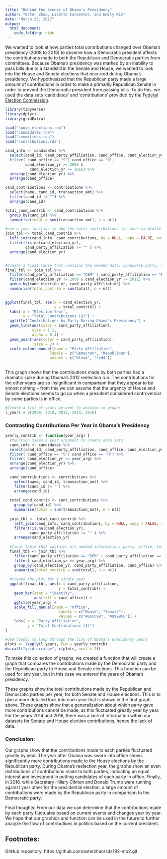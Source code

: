 ```yaml
---
title: "Behind the Scenes of Obama's Presidency"
author: "Ester Zhao, Lizette Carpenter, and Emily Kim"
date: "March 23, 2017"
output: 
  html_document:
    code_folding: hide
---
```


We wanted to look at how parties total contributions changed over Obama’s presidency (2008 to 2016) to observe how a Democratic president affects the contributions made to both the Republican and Democratic parties from committees. Because Obama’s presidency was marked by an inability to pass bills due to a standstill in the Senate and House, we wanted to look into the House and Senate elections that occurred during Obama’s presidency. We hypothesized that the Republican party made a large amount of contributions in order to make a primarily Republican Senate in order to prevent the Democratic president from passing bills. To do this, we used the data sets ‘candidates’ and ‘contributions’ provided by the [Federal Election Commission](https://classic.fec.gov/finance/disclosure/ftpdet.shtml#archive_link). 

```r
library(tidyverse)
library(dplyr)
library(gridExtra)

```

```r
load("house_elections.rda")
load("candidates.rda")
load("committees.rda")
load("contributions.rda")
```

```r
cand_info <- candidates %>%
  select(cand_id, cand_party_affiliation, cand_office, cand_election_yr) %>%
  filter( cand_office == "S"| cand_office == "H",
         cand_election_yr >= 2008 &
           cand_election_yr <= 2016) %>%
  arrange(cand_election_yr) %>%
  arrange(cand_office)

cand_contributions <- contributions %>%
  select(name, cand_id, transaction_amt) %>%
  filter(cand_id != "") %>%
  arrange(cand_id)

total_cand_contrib <- cand_contributions %>%
  group_by(cand_id) %>%
  summarise(total = sum(transaction_amt), n = n()) 

#use a join function to add the total contributions for each candidate to the candidate information
join_tbl <- total_cand_contrib %>%
  left_join(cand_info, cand_contributions, by = NULL, copy = FALSE, suffix = c(".cand_info", ".cand_con")) %>%
  filter(!is.na(cand_election_yr), 
         cand_party_affiliation != "" ) %>%
  arrange(cand_election_yr)


#Create a final table that contains the needed data: candidate party, total contributions, and election year
final_tbl <- join_tbl %>%
  filter(cand_party_affiliation == "DEM" | cand_party_affiliation == "REP") %>%
  filter(cand_election_yr != 2009 & cand_election_yr != 2011) %>%
  group_by(cand_election_yr, cand_party_affiliation) %>%
  summarise(total_contrib = sum(total), n = n())
  
```

```r
ggplot(final_tbl, aes(x = cand_election_yr, 
                      y = total_contrib)) +
  labs( x = "Election Year",
        y = "Total Contributions ($)") +
  ggtitle("Contributions by Party During Obama's Presidency") +
  geom_line(aes(color = cand_party_affiliation),
            size = 1.2,
            alpha = 0.4) +
  geom_point(aes(color = cand_party_affiliation), 
             size = 2) +
  scale_colour_manual(name = "Party Affiliation", 
                    labels = c("Democrat", "Republican"),
                    values = c("blue4", "red4")) 
  
```

This graph shows that the contributions made by both parties had a dramatic spike during Obama’s 2012 reelection run. The contributions for the other years are so insignificant in comparison that they appear to be almost nothing -- from this we can assume that the urgency of House and Senate elections seems to go up when a president considered controversial by some parties is in office. 

```r
#Create a list of years we want to analyze in graphs
l_years = c(2008, 2010, 2012, 2014, 2016)
```

### Contrasting Contributions Per Year in Obama's Presidency
```r
yearly_contrib <- function(year_arg) {
  #function takes a year argument to create data sets
  cand_info <- candidates %>%
  select(cand_id, cand_party_affiliation, cand_office, cand_election_yr) %>%
  filter( cand_office == "S"| cand_office == "H") %>%
  filter( cand_election_yr == year_arg) %>%
  arrange(cand_election_yr) %>%
  arrange(cand_office)

  cand_contributions <- contributions %>%
    select(name, cand_id, transaction_amt) %>%
    filter(cand_id != "") %>%
    arrange(cand_id)
  
  total_cand_contrib <- cand_contributions %>%
    group_by(cand_id) %>%
    summarise(total = sum(transaction_amt), n = n()) 
  
  join_tbl <- total_cand_contrib %>%
    left_join(cand_info, cand_contributions, by = NULL, copy = FALSE, suffix = c(".cand_info", ".cand_con")) %>%
    filter(!is.na(cand_election_yr), 
           cand_party_affiliation != "" ) %>%
    arrange(cand_election_yr)
  
  #final table that contains all needed information: party, office, total contributions, and election year
  final_tbl <- join_tbl %>%
    filter(cand_party_affiliation == "DEM" | cand_party_affiliation == "REP") %>%
    filter( cand_election_yr == year_arg) %>%
    group_by(cand_election_yr, cand_party_affiliation, cand_office) %>%
    summarise(total_contrib = sum(total), n = n())
  
  #create the plot for a single year
  ggplot(final_tbl, aes(x = cand_party_affiliation, 
                        y = total_contrib)) +
    geom_bar(stat = "identity", 
             aes(fill = cand_office)) +
    ggtitle(year_arg) + 
    scale_fill_manual(name = "Office", 
                        labels = c("House", "Senate"),
                        values = c("#66CC99", "#9999CC")) + 
    labs( x = "Party Affiliation",
          y = "Total Contributions ($)") 
}

#Use lapply to loop through the list of Obama's presidency years
plots <- lapply(l_years, FUN = yearly_contrib)
do.call("grid.arrange", c(plots, ncol = 2))
```

To make this collection of graphs, we created a function that will create a graph that compares the contributions made by the Democratic party and the Republican party to House and Senate elections. This function can be used for any year, but in this case we entered the years of Obama’s presidency. 

These graphs show the total contributions made by the Republican and Democratic parties per year, for both Senate and House elections. This is to give a more detailed look into each year that is shown in the first graph above. These graphs show that a generalization about which party gave more contributions cannot be made, as this fluctuated greatly year by year. For the years 2014 and 2016, there was a lack of information within our datasets for Senate and House election contributions, hence the lack of data. 


### Conclusion: 

Our graphs show that the contributions made to each parties fluctuated greatly by year. The year after Obama was sworn into office shows significantly more contributions made to the House elections by the Republican party. During Obama’s reelection year, the graphs show an even distributions of contributions made to both parties, indicating an equal interest and investment in putting candidates of each party in office. Finally, in 2016, while Secretary Hillary Clinton and Donald Trump were running against year other for the presidential election, a large amount of contributions were made by the Republican party in comparison to the Democratic party. 

Final thoughts: From our data we can determine that the contributions made by each party fluctuates based on current events and changes year by year. We hope that our graphics and function can be used in the future to further analyze the flow of contributions in politics based on the current president. 

## Footnotes:

GitHub repository: https://github.com/esterzhao/sds192-mp2.git